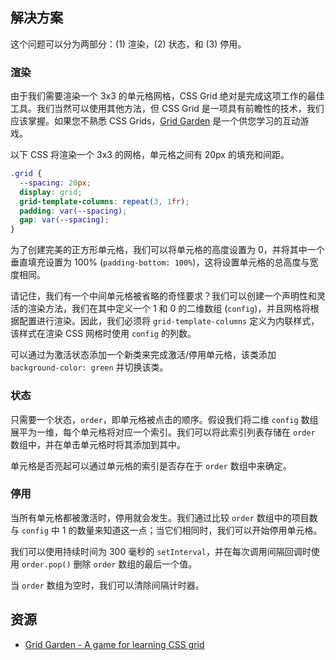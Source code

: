 
## 解决方案

这个问题可以分为两部分：(1) 渲染，(2) 状态，和 (3) 停用。

### 渲染

由于我们需要渲染一个 3x3 的单元格网格，CSS Grid 绝对是完成这项工作的最佳工具。我们当然可以使用其他方法，但 CSS Grid 是一项具有前瞻性的技术，我们应该掌握。如果您不熟悉 CSS Grids，[Grid Garden](https://cssgridgarden.com/) 是一个供您学习的互动游戏。

以下 CSS 将渲染一个 3x3 的网格，单元格之间有 20px 的填充和间距。

```css
.grid {
  --spacing: 20px;
  display: grid;
  grid-template-columns: repeat(3, 1fr);
  padding: var(--spacing);
  gap: var(--spacing);
}
```

为了创建完美的正方形单元格，我们可以将单元格的高度设置为 0，并将其中一个垂直填充设置为 100% (`padding-bottom: 100%`)，这将设置单元格的总高度与宽度相同。

请记住，我们有一个中间单元格被省略的奇怪要求？我们可以创建一个声明性和灵活的渲染方法，我们在其中定义一个 1 和 0 的二维数组 (`config`)，并且网格将根据配置进行渲染。因此，我们必须将 `grid-template-columns` 定义为内联样式，该样式在渲染 CSS 网格时使用 `config` 的列数。

可以通过为激活状态添加一个新类来完成激活/停用单元格，该类添加 `background-color: green` 并切换该类。

### 状态

只需要一个状态，`order`，即单元格被点击的顺序。假设我们将二维 `config` 数组展平为一维，每个单元格将对应一个索引。我们可以将此索引列表存储在 `order` 数组中，并在单击单元格时将其添加到其中。

单元格是否亮起可以通过单元格的索引是否存在于 `order` 数组中来确定。

### 停用

当所有单元格都被激活时，停用就会发生。我们通过比较 `order` 数组中的项目数与 `config` 中 1 的数量来知道这一点；当它们相同时，我们可以开始停用单元格。

我们可以使用持续时间为 300 毫秒的 `setInterval`，并在每次调用间隔回调时使用 `order.pop()` 删除 `order` 数组的最后一个值。

当 `order` 数组为空时，我们可以清除间隔计时器。

<TestCases />

<A11y />

## 资源

* [Grid Garden - A game for learning CSS grid](https://cssgridgarden.com/)
